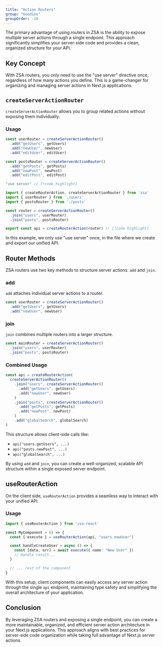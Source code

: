 ```yaml
---
title: "Action Routers"
group: "Goodies"
groupOrder: -10
---
```


The primary advantage of using routers in ZSA is the ability to expose multiple server actions through a single endpoint. This approach significantly simplifies your server-side code and provides a clean, organized structure for your API.

## Key Concept

With ZSA routers, you only need to use the "use server" directive once, regardless of how many actions you define. This is a game-changer for organizing and managing server actions in Next.js applications.

## `createServerActionRouter`

`createServerActionRouter` allows you to group related actions without exposing them individually.

### Usage

```typescript title="api/users.ts"
const userRouter = createServerActionRouter()
  .add("getUsers", getUsers)
  .add("newUser", newUser)
  .add("editUser", editUser)
```

```typescript title="api/posts.ts"
const postsRouter = createServerActionRouter()
  .add("getPosts", getPosts)
  .add("newPost", newPost)
  .add("editPost", editPost)
```

```typescript title="api/index.ts"
"use server" // [!code highlight]

import { createRouterAction, createServerActionRouter } from 'zsa'
import { userRouter } from './users'
import { postsRouter } from './posts'

const router = createServerActionRouter()
  .join("users", userRouter)
  .join("posts", postsRouter)

export const api = createRouterAction(router) // [!code highlight]
```

In this example, we only use "use server" once, in the file where we create and export our unified API.

## Router Methods

ZSA routers use two key methods to structure server actions: `add` and `join`.

### add

`add` attaches individual server actions to a router.

```typescript
const userRouter = createServerActionRouter()
  .add("getUsers", getUsers)
  .add("newUser", newUser)
```

### join

`join` combines multiple routers into a larger structure.

```typescript
const mainRouter = createServerActionRouter()
  .join("users", userRouter)
  .join("posts", postsRouter)
```

### Combined Usage

```typescript
const api = createRouterAction(
  createServerActionRouter()
    .join("users", createServerActionRouter()
      .add("getUsers", getUsers)
      .add("newUser", newUser)
    )
    .join("posts", createServerActionRouter()
      .add("getPosts", getPosts)
      .add("newPost", newPost)
    )
    .add("globalSearch", globalSearch)
)
```

This structure allows client-side calls like:
- `api("users.getUsers", ...)`
- `api("posts.newPost", ...)`
- `api("globalSearch", ...)`

By using `add` and `join`, you can create a well-organized, scalable API structure within a single exposed server endpoint.

## useRouterAction

On the client side, `useRouterAction` provides a seamless way to interact with your unified API.

### Usage

```typescript
import { useRouterAction } from 'zsa-react'

const MyComponent = () => {
  const { execute } = useRouterAction(api, "users.newUser")

  const handleCreateUser = async () => {
    const [data, err] = await execute({ name: "New User" })
    // Handle result...
  }

  // ... rest of the component
}
```

With this setup, client components can easily access any server action through the single `api` endpoint, maintaining type safety and simplifying the overall architecture of your application.

## Conclusion

By leveraging ZSA routers and exposing a single endpoint, you can create a more maintainable, organized, and efficient server action architecture in your Next.js applications. This approach aligns with best practices for server-side code organization while taking full advantage of Next.js server actions.